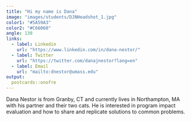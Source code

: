 ```yaml
---
title: "Hi my name is Dana"
image: "images/students/DJNHeadshot_1.jpg"
color1: "#5A59A3"
color2: "#C66060"
angle: 130
links:
  - label: Linkedin
    url: "https://www.linkedin.com/in/dana-nestor/"
  - label: Twitter
    url: "https://twitter.com/danajnestor?lang=en"
  - label: Email
    url: "mailto:dnestor@umass.edu"
output:
  postcards::onofre
---
```

 
Dana Nestor is from Granby, CT and currently lives in Northampton, MA with his partner and their two cats. He is interested in program impact evaluation and how to share and replicate solutions to common problems.
